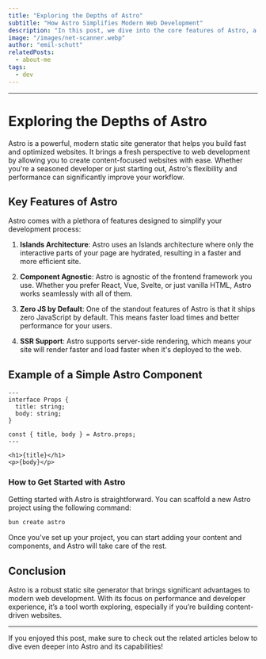 ```yaml
---
title: "Exploring the Depths of Astro"
subtitle: "How Astro Simplifies Modern Web Development"
description: "In this post, we dive into the core features of Astro, a powerful static site generator, and explore how it can enhance your web development workflow."
image: "/images/net-scanner.webp"
author: "emil-schutt"
relatedPosts:
  - about-me
tags:
  - dev
---
```


---



# Exploring the Depths of Astro

Astro is a powerful, modern static site generator that helps you build fast and optimized websites. It brings a fresh perspective to web development by allowing you to create content-focused websites with ease. Whether you're a seasoned developer or just starting out, Astro's flexibility and performance can significantly improve your workflow.

## Key Features of Astro

Astro comes with a plethora of features designed to simplify your development process:

1. **Islands Architecture**: Astro uses an Islands architecture where only the interactive parts of your page are hydrated, resulting in a faster and more efficient site.

2. **Component Agnostic**: Astro is agnostic of the frontend framework you use. Whether you prefer React, Vue, Svelte, or just vanilla HTML, Astro works seamlessly with all of them.

3. **Zero JS by Default**: One of the standout features of Astro is that it ships zero JavaScript by default. This means faster load times and better performance for your users.

4. **SSR Support**: Astro supports server-side rendering, which means your site will render faster and load faster when it's deployed to the web.

## Example of a Simple Astro Component

```astro
---
interface Props {
  title: string;
  body: string;
}

const { title, body } = Astro.props;
---

<h1>{title}</h1>
<p>{body}</p>
```

### How to Get Started with Astro

Getting started with Astro is straightforward. You can scaffold a new Astro project using the following command:

```bash
bun create astro
```

Once you’ve set up your project, you can start adding your content and components, and Astro will take care of the rest.

## Conclusion

Astro is a robust static site generator that brings significant advantages to modern web development. With its focus on performance and developer experience, it’s a tool worth exploring, especially if you’re building content-driven websites.

---

If you enjoyed this post, make sure to check out the related articles below to dive even deeper into Astro and its capabilities!
